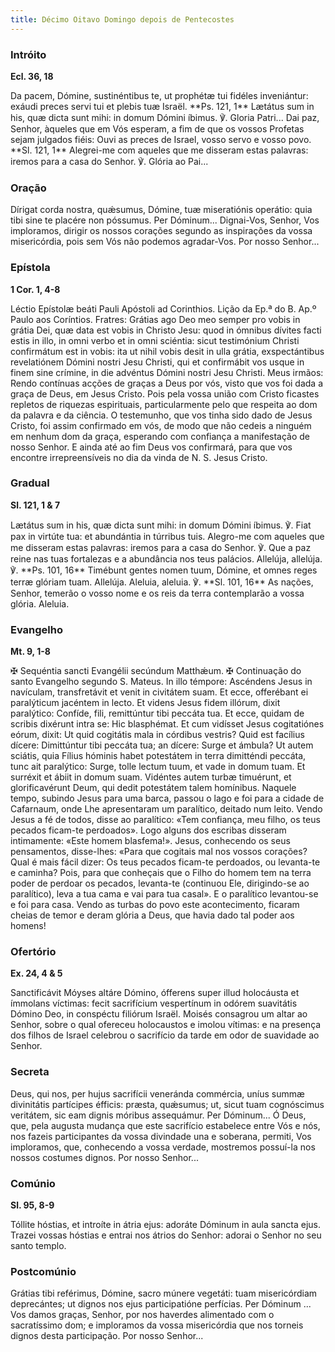 ```yaml
---
title: Décimo Oitavo Domingo depois de Pentecostes
---
```


### Intróito

**Ecl. 36, 18**

<div class="side-by-side not-content">
  <span>
    Da pacem, Dómine, sustinéntibus te, ut prophétæ tui fidéles inveniántur: exáudi preces servi tui
    et plebis tuæ Israël. **Ps. 121, 1** Lætátus sum in his, quæ dicta sunt mihi: in domum Dómini
    íbimus. ℣. Gloria Patri...
  </span>
  <span>
    Dai paz, Senhor, àqueles que em Vós esperam, a fim de que os vossos Profetas sejam julgados
    fiéis: Ouvi as preces de Israel, vosso servo e vosso povo. **Sl. 121, 1** Alegrei-me com aqueles
    que me disseram estas palavras: iremos para a casa do Senhor. ℣. Glória ao Pai...
  </span>
</div>

### Oração

<div class="side-by-side not-content">
  <span>
    Dírigat corda nostra, quǽsumus, Dómine, tuæ miseratiónis operátio: quia tibi sine te placére non
    póssumus. Per Dóminum...
  </span>
  <span>
    Dignai-Vos, Senhor, Vos imploramos, dirigir os nossos corações segundo as inspirações da vossa
    misericórdia, pois sem Vós não podemos agradar-Vos. Por nosso Senhor...
  </span>
</div>

### Epístola

**1 Cor. 1, 4-8**

<div class="side-by-side not-content">
  <span>Léctio Epístolæ beáti Pauli Apóstoli ad Corinthios.</span>
  <span>Lição da Ep.ª do B. Ap.º Paulo aos Coríntios.</span>
  <span>
    Fratres: Grátias ago Deo meo semper pro vobis in grátia Dei, quæ data est vobis in Christo Jesu:
    quod in ómnibus dívites facti estis in illo, in omni verbo et in omni sciéntia: sicut
    testimónium Christi confirmátum est in vobis: ita ut nihil vobis desit in ulla grátia,
    exspectántibus revelatiónem Dómini nostri Jesu Christi, qui et confirmábit vos usque in finem
    sine crímine, in die advéntus Dómini nostri Jesu Christi.
  </span>
  <span>
    Meus irmãos: Rendo contínuas acções de graças a Deus por vós, visto que vos foi dada a graça de
    Deus, em Jesus Cristo. Pois pela vossa união com Cristo ficastes repletos de riquezas
    espirituais, particularmente pelo que respeita ao dom da palavra e da ciência. O testemunho, que
    vos tinha sido dado de Jesus Cristo, foi assim confirmado em vós, de modo que não cedeis a
    ninguém em nenhum dom da graça, esperando com confiança a manifestação de nosso Senhor. E ainda
    até ao fim Deus vos confirmará, para que vos encontre irrepreensíveis no dia da vinda de N. S.
    Jesus Cristo.
  </span>
</div>

### Gradual

**Sl. 121, 1 & 7**

<div class="side-by-side not-content">
  <span>
    Lætátus sum in his, quæ dicta sunt mihi: in domum Dómini íbimus. ℣. Fiat pax in virtúte tua: et
    abundántia in túrribus tuis.
  </span>
  <span>
    Alegro-me com aqueles que me disseram estas palavras: iremos para a casa do Senhor. ℣. Que a paz
    reine nas tuas fortalezas e a abundância nos teus palácios.
  </span>
  <span>
    Allelúja, allelúja. ℣. **Ps. 101, 16** Timébunt gentes nomen tuum, Dómine, et omnes reges terræ
    glóriam tuam. Allelúja.
  </span>
  <span>
    Aleluia, aleluia. ℣. **Sl. 101, 16** As nações, Senhor, temerão o vosso nome e os reis da terra
    contemplarão a vossa glória. Aleluia.
  </span>
</div>

### Evangelho

**Mt. 9, 1-8**

<div class="side-by-side not-content">
  <span>
    <span class="text-red-500">✠</span> Sequéntia sancti Evangélii secúndum Matthǽum.
  </span>
  <span>
    <span class="text-red-500">✠</span> Continuação do santo Evangelho segundo S. Mateus.
  </span>
  <span>
    In illo témpore: Ascéndens Jesus in navículam, transfretávit et venit in civitátem suam. Et
    ecce, offerébant ei paralýticum jacéntem in lecto. Et videns Jesus fidem illórum, dixit
    paralýtico: Confíde, fili, remittúntur tibi peccáta tua. Et ecce, quidam de scribis dixérunt
    intra se: Hic blasphémat. Et cum vidísset Jesus cogitatiónes eórum, dixit: Ut quid cogitátis
    mala in córdibus vestris? Quid est facílius dícere: Dimittúntur tibi peccáta tua; an dícere:
    Surge et ámbula? Ut autem sciátis, quia Fílius hóminis habet potestátem in terra dimitténdi
    peccáta, tunc ait paralýtico: Surge, tolle lectum tuum, et vade in domum tuam. Et surréxit et
    ábiit in domum suam. Vidéntes autem turbæ timuérunt, et glorificavérunt Deum, qui dedit
    potestátem talem homínibus.
  </span>
  <span>
    Naquele tempo, subindo Jesus para uma barca, passou o lago e foi para a cidade de Cafarnaum,
    onde Lhe apresentaram um paralítico, deitado num leito. Vendo Jesus a fé de todos, disse ao
    paralítico: «Tem confiança, meu filho, os teus pecados ficam-te perdoados». Logo alguns dos
    escribas disseram intimamente: «Este homem blasfema!». Jesus, conhecendo os seus pensamentos,
    disse-lhes: «Para que cogitais mal nos vossos corações? Qual é mais fácil dizer: Os teus pecados
    ficam-te perdoados, ou levanta-te e caminha? Pois, para que conheçais que o Filho do homem tem
    na terra poder de perdoar os pecados, levanta-te (continuou Ele, dirigindo-se ao paralítico),
    leva a tua cama e vai para tua casal». E o paralítico levantou-se e foi para casa. Vendo as
    turbas do povo este acontecimento, ficaram cheias de temor e deram glória a Deus, que havia dado
    tal poder aos homens!
  </span>
</div>

### Ofertório

**Ex. 24, 4 & 5**

<div class="side-by-side not-content">
  <span>
    Sanctificávit Móyses altáre Dómino, ófferens super illud holocáusta et ímmolans víctimas: fecit
    sacrifícium vespertínum in odórem suavitátis Dómino Deo, in conspéctu filiórum Israël.
  </span>
  <span>
    Moisés consagrou um altar ao Senhor, sobre o qual ofereceu holocaustos e imolou vítimas: e na
    presença dos filhos de Israel celebrou o sacrifício da tarde em odor de suavidade ao Senhor.
  </span>
</div>

### Secreta

<div class="side-by-side not-content">
  <span>
    Deus, qui nos, per hujus sacrifícii veneránda commércia, uníus summæ divinitátis partícipes
    éfficis: præsta, quǽsumus; ut, sicut tuam cognóscimus veritátem, sic eam dignis móribus
    assequámur. Per Dóminum...
  </span>
  <span>
    Ó Deus, que, pela augusta mudança que este sacrifício estabelece entre Vós e nós, nos fazeis
    participantes da vossa divindade una e soberana, permiti, Vos imploramos, que, conhecendo a
    vossa verdade, mostremos possuí-la nos nossos costumes dignos. Por nosso Senhor...
  </span>
</div>

### Comúnio

**Sl. 95, 8-9**

<div class="side-by-side not-content">
  <span>Tóllite hóstias, et introíte in átria ejus: adoráte Dóminum in aula sancta ejus.</span>
  <span>
    Trazei vossas hóstias e entrai nos átrios do Senhor: adorai o Senhor no seu santo templo.
  </span>
</div>

### Postcomúnio

<div class="side-by-side not-content">
  <span>
    Grátias tibi reférimus, Dómine, sacro múnere vegetáti: tuam misericórdiam deprecántes; ut dignos
    nos ejus participatióne perfícias. Per Dóminum ...
  </span>
  <span>
    Vos damos graças, Senhor, por nos haverdes alimentado com o sacratíssimo dom; e imploramos da
    vossa misericórdia que nos torneis dignos desta participação. Por nosso Senhor...
  </span>
</div>
